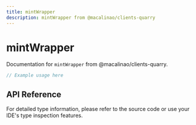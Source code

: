 ```yaml
---
title: mintWrapper
description: mintWrapper from @macalinao/clients-quarry
---
```


# mintWrapper

Documentation for `mintWrapper` from @macalinao/clients-quarry.

```typescript
// Example usage here
```

## API Reference

For detailed type information, please refer to the source code or use your IDE's type inspection features.
